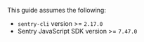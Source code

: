 <Alert>

This guide assumes the following:

- `sentry-cli` version >= `2.17.0`
- Sentry JavaScript SDK version >= `7.47.0`

</Alert>
